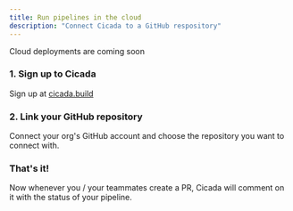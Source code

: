 ```yaml
---
title: Run pipelines in the cloud
description: "Connect Cicada to a GitHub respository"
---
```



<Warning>Cloud deployments are coming soon </Warning>


### 1. Sign up to Cicada

Sign up at [cicada.build](https://cicada.build/signup)

### 2. Link your GitHub repository

Connect your org's GitHub account and choose the repository you want to connect with.

### That's it!
Now whenever you / your teammates create a PR, Cicada will comment on it with the status of your pipeline.